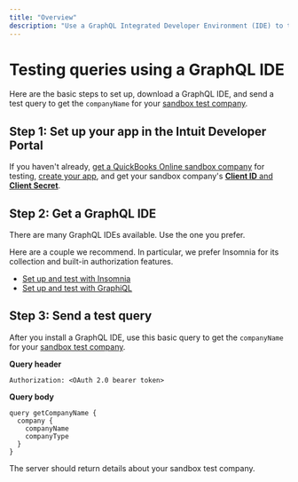 ```yaml
---
title: "Overview"
description: "Use a GraphQL Integrated Developer Environment (IDE) to test and validate queries during development. "
---
```


# Testing queries using a GraphQL IDE
Here are the basic steps to set up, download a GraphQL IDE, and send a test query to get the `companyName` for your [sandbox test company](https://developer.intuit.com/app/developer/qbo/docs/develop/sandboxes/manage-your-sandboxes).

## Step 1: Set up your app in the Intuit Developer Portal

If you haven't already, [get a QuickBooks Online sandbox company](../authentication/) for testing, [create your app](../authentication/), and get your sandbox company's [**Client ID** and **Client Secret**](../authentication/). 

## Step 2: Get a GraphQL IDE

There are many GraphQL IDEs available. Use the one you prefer. 

Here are a couple we recommend. In particular, we prefer Insomnia for its collection and built-in authorization features. 

* [Set up and test with Insomnia](./insomnia)
* [Set up and test with GraphiQL](./graphiql)

## Step 3: Send a test query

After you install a GraphQL IDE, use this basic query to get the `companyName` for your [sandbox test company](https://developer.intuit.com/app/developer/qbo/docs/develop/sandboxes/manage-your-sandboxes). 

**Query header**
```
Authorization: <OAuth 2.0 bearer token>
```
**Query body**
```
query getCompanyName {
  company {
    companyName
    companyType
  }
}
```
The server should return details about your sandbox test company.
